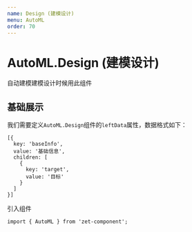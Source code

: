 ```yaml
---
name: Design (建模设计)
menu: AutoML
order: 70
---
```




# AutoML.Design (建模设计)
自动建模建模设计时候用此组件


## 基础展示
我们需要定义`AutoML.Design`组件的`leftData`属性，数据格式如下：
```
[{
  key: 'baseInfo',
  value: '基础信息',
  children: [
    {
      key: 'target',
      value: '目标'
    }
  ]
}]
```
引入组件
```
import { AutoML } from 'zet-component';
```

<Playground>
  <AutoML.Design
    leftData={leftData}
  >
  </AutoML.Design>
</Playground>

